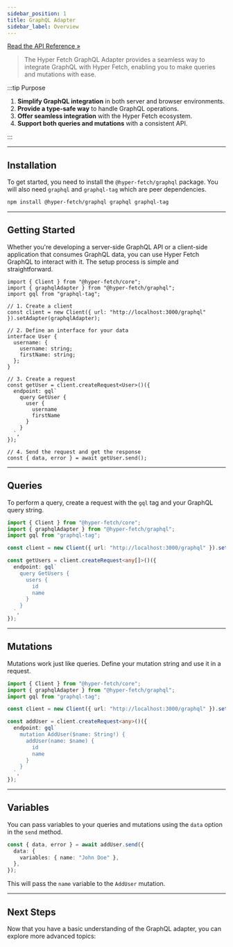 ```yaml
---
sidebar_position: 1
title: GraphQL Adapter
sidebar_label: Overview
---
```


[Read the API Reference »](/docs/api/adapter-graphql/Functions/GraphqlAdapter.mdx)

> The Hyper Fetch GraphQL Adapter provides a seamless way to integrate GraphQL with Hyper Fetch, enabling you to make
> queries and mutations with ease.

:::tip Purpose

1. **Simplify GraphQL integration** in both server and browser environments.
2. **Provide a type-safe way** to handle GraphQL operations.
3. **Offer seamless integration** with the Hyper Fetch ecosystem.
4. **Support both queries and mutations** with a consistent API.

:::

---

## Installation

To get started, you need to install the `@hyper-fetch/graphql` package. You will also need `graphql` and `graphql-tag`
which are peer dependencies.

```bash
npm install @hyper-fetch/graphql graphql graphql-tag
```

---

## Getting Started

Whether you're developing a server-side GraphQL API or a client-side application that consumes GraphQL data, you can use
Hyper Fetch GraphQL to interact with it. The setup process is simple and straightforward.

```tsx
import { Client } from "@hyper-fetch/core";
import { graphqlAdapter } from "@hyper-fetch/graphql";
import gql from "graphql-tag";

// 1. Create a client
const client = new Client({ url: "http://localhost:3000/graphql" }).setAdapter(graphqlAdapter);

// 2. Define an interface for your data
interface User {
  username: {
    username: string;
    firstName: string;
  };
}

// 3. Create a request
const getUser = client.createRequest<User>()({
  endpoint: gql`
    query GetUser {
      user {
        username
        firstName
      }
    }
  `,
});

// 4. Send the request and get the response
const { data, error } = await getUser.send();
```

---

## Queries

To perform a query, create a request with the `gql` tag and your GraphQL query string.

```ts
import { Client } from "@hyper-fetch/core";
import { graphqlAdapter } from "@hyper-fetch/graphql";
import gql from "graphql-tag";

const client = new Client({ url: "http://localhost:3000/graphql" }).setAdapter(graphqlAdapter);

const getUsers = client.createRequest<any[]>()({
  endpoint: gql`
    query GetUsers {
      users {
        id
        name
      }
    }
  `,
});
```

---

## Mutations

Mutations work just like queries. Define your mutation string and use it in a request.

```ts
import { Client } from "@hyper-fetch/core";
import { graphqlAdapter } from "@hyper-fetch/graphql";
import gql from "graphql-tag";

const client = new Client({ url: "http://localhost:3000/graphql" }).setAdapter(graphqlAdapter);

const addUser = client.createRequest<any>()({
  endpoint: gql`
    mutation AddUser($name: String!) {
      addUser(name: $name) {
        id
        name
      }
    }
  `,
});
```

---

## Variables

You can pass variables to your queries and mutations using the `data` option in the `send` method.

```ts
const { data, error } = await addUser.send({
  data: {
    variables: { name: "John Doe" },
  },
});
```

This will pass the `name` variable to the `AddUser` mutation.

---

## Next Steps

Now that you have a basic understanding of the GraphQL adapter, you can explore more advanced topics:

<LinkCard
  type="docs"
  title="Queries"
  description="Learn more about fetching data with GraphQL queries."
  to="/docs/integrations/adapter-graphql/queries"
/>
<LinkCard
  type="docs"
  title="Mutations"
  description="Discover how to modify data with GraphQL mutations."
  to="/docs/integrations/adapter-graphql/mutations"
/>
<LinkCard
  type="docs"
  title="GraphQL Tag"
  description="Understand how to use the gql tag for your GraphQL operations."
  to="/docs/integrations/adapter-graphql/graphql-tag"
/>
